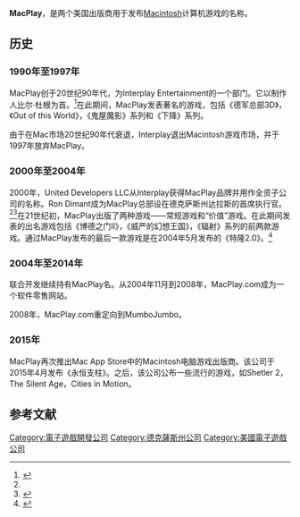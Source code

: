 {{NoteTA
| G1=Games
}}
{{Infobox company
| name = MacPlay
| logo =
| caption =
| type =
| foundation = 最早1990，最迟2000
| location_city = 德克萨斯达拉斯
| location_country = 美国
| key_people = Ron Dimant, CEO
| industry =
| parent = United Developers LLC
}}

'''MacPlay'''，是两个美国出版商用于发布[[Macintosh|Macintosh]]计算机游戏的名称。

== 历史 ==

=== 1990年至1997年 ===

MacPlay创于20世纪90年代，为Interplay Entertainment的一个部门。它以制作人比尔·杜根为首。<ref name="img">{{cite web |url=http://www.insidemacgames.com/features/view.php?ID=174 |publisher=Inside Mac Games |title=A Visit to MacPlay |accessdate=2008-11-07 |archive-date=2018-08-07 |archive-url=https://web.archive.org/web/20180807002001/http://www.insidemacgames.com/features/view.php?ID=174 |dead-url=no }}</ref>在此期间，MacPlay发表著名的游戏，包括《德军总部3D》，《Out of this World》，《鬼屋魔影》系列和《下降》系列。

由于在Mac市场20世纪90年代衰退，Interplay退出Macintosh游戏市场，并于1997年放弃MacPlay。

=== 2000年至2004年 ===

2000年，United Developers LLC从Interplay获得MacPlay品牌并用作全资子公司的名称。Ron Dimant成为MacPlay总部设在德克萨斯州达拉斯的首席执行官。<ref name="img" /><ref name="mobygames">{{cite web |url=http://www.mobygames.com/company/macplay |publisher=Moby Games |title=MacPlay |accessdate=2008-11-07 |archive-date=2020-07-26 |archive-url=https://web.archive.org/web/20200726234739/https://www.mobygames.com/company/macplay |dead-url=no }}</ref>在21世纪初，MacPlay出版了两种游戏——常规游戏和“价值”游戏。在此期间发表的出名游戏包括《博德之门II》，《威严的幻想王国》，《辐射》系列的前两款游戏。通过MacPlay发布的最后一款游戏是在2004年5月发布的《特隆2.0》。<ref name="img2">{{cite web |url=http://www.insidemacgames.com/news/story.php?ArticleID=9392 |publisher=Inside Mac Games |title=MacPlay Announces Tron 2.0 |accessdate=2008-11-07 |archive-date=2018-08-07 |archive-url=https://web.archive.org/web/20180807002012/http://www.insidemacgames.com/news/story.php?ArticleID=9392 |dead-url=no }}</ref>

=== 2004年至2014年 ===

联合开发继续持有MacPlay名。从2004年11月到2008年，MacPlay.com成为一个软件零售网站。

2008年，MacPlay.com重定向到MumboJumbo。

=== 2015年 ===

MacPlay再次推出Mac App Store中的Macintosh电脑游戏出版商。该公司于2015年4月发布《永恒支柱》。之后，该公司公布一些流行的游戏，如Shetler 2，The Silent Age，Cities in Motion。

== 参考文献 ==
{{Reflist}}

{{DEFAULTSORT:MacPlay}}
[[Category:電子遊戲開發公司|Category:電子遊戲開發公司]]
[[Category:德克薩斯州公司|Category:德克薩斯州公司]]
[[Category:美國電子遊戲公司|Category:美國電子遊戲公司]]